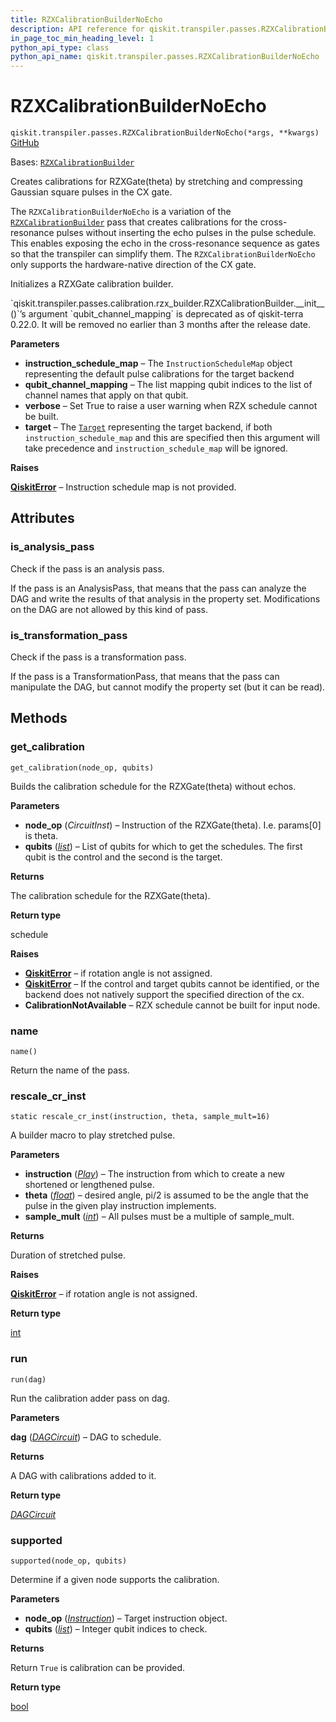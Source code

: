 ```yaml
---
title: RZXCalibrationBuilderNoEcho
description: API reference for qiskit.transpiler.passes.RZXCalibrationBuilderNoEcho
in_page_toc_min_heading_level: 1
python_api_type: class
python_api_name: qiskit.transpiler.passes.RZXCalibrationBuilderNoEcho
---
```


# RZXCalibrationBuilderNoEcho

<span id="qiskit.transpiler.passes.RZXCalibrationBuilderNoEcho" />

`qiskit.transpiler.passes.RZXCalibrationBuilderNoEcho(*args, **kwargs)` [GitHub](https://github.com/qiskit/qiskit/tree/stable/0.25/qiskit/transpiler/passes/calibration/rzx_builder.py "view source code")

Bases: [`RZXCalibrationBuilder`](qiskit.transpiler.passes.RZXCalibrationBuilder "qiskit.transpiler.passes.calibration.rzx_builder.RZXCalibrationBuilder")

Creates calibrations for RZXGate(theta) by stretching and compressing Gaussian square pulses in the CX gate.

The `RZXCalibrationBuilderNoEcho` is a variation of the [`RZXCalibrationBuilder`](qiskit.transpiler.passes.RZXCalibrationBuilder "qiskit.transpiler.passes.RZXCalibrationBuilder") pass that creates calibrations for the cross-resonance pulses without inserting the echo pulses in the pulse schedule. This enables exposing the echo in the cross-resonance sequence as gates so that the transpiler can simplify them. The `RZXCalibrationBuilderNoEcho` only supports the hardware-native direction of the CX gate.

Initializes a RZXGate calibration builder.

<Admonition title="Deprecated since version 0.22.0" type="danger">
  `qiskit.transpiler.passes.calibration.rzx_builder.RZXCalibrationBuilder.__init__()`’s argument `qubit_channel_mapping` is deprecated as of qiskit-terra 0.22.0. It will be removed no earlier than 3 months after the release date.
</Admonition>

**Parameters**

*   **instruction\_schedule\_map** – The `InstructionScheduleMap` object representing the default pulse calibrations for the target backend
*   **qubit\_channel\_mapping** – The list mapping qubit indices to the list of channel names that apply on that qubit.
*   **verbose** – Set True to raise a user warning when RZX schedule cannot be built.
*   **target** – The [`Target`](qiskit.transpiler.Target "qiskit.transpiler.Target") representing the target backend, if both `instruction_schedule_map` and this are specified then this argument will take precedence and `instruction_schedule_map` will be ignored.

**Raises**

[**QiskitError**](exceptions#qiskit.exceptions.QiskitError "qiskit.exceptions.QiskitError") – Instruction schedule map is not provided.

## Attributes

<span id="qiskit.transpiler.passes.RZXCalibrationBuilderNoEcho.is_analysis_pass" />

### is\_analysis\_pass

Check if the pass is an analysis pass.

If the pass is an AnalysisPass, that means that the pass can analyze the DAG and write the results of that analysis in the property set. Modifications on the DAG are not allowed by this kind of pass.

<span id="qiskit.transpiler.passes.RZXCalibrationBuilderNoEcho.is_transformation_pass" />

### is\_transformation\_pass

Check if the pass is a transformation pass.

If the pass is a TransformationPass, that means that the pass can manipulate the DAG, but cannot modify the property set (but it can be read).

## Methods

### get\_calibration

<span id="qiskit.transpiler.passes.RZXCalibrationBuilderNoEcho.get_calibration" />

`get_calibration(node_op, qubits)`

Builds the calibration schedule for the RZXGate(theta) without echos.

**Parameters**

*   **node\_op** (*CircuitInst*) – Instruction of the RZXGate(theta). I.e. params\[0] is theta.
*   **qubits** ([*list*](https://docs.python.org/3/library/stdtypes.html#list "(in Python v3.12)")) – List of qubits for which to get the schedules. The first qubit is the control and the second is the target.

**Returns**

The calibration schedule for the RZXGate(theta).

**Return type**

schedule

**Raises**

*   [**QiskitError**](exceptions#qiskit.exceptions.QiskitError "qiskit.exceptions.QiskitError") – if rotation angle is not assigned.
*   [**QiskitError**](exceptions#qiskit.exceptions.QiskitError "qiskit.exceptions.QiskitError") – If the control and target qubits cannot be identified, or the backend does not natively support the specified direction of the cx.
*   **CalibrationNotAvailable** – RZX schedule cannot be built for input node.

### name

<span id="qiskit.transpiler.passes.RZXCalibrationBuilderNoEcho.name" />

`name()`

Return the name of the pass.

### rescale\_cr\_inst

<span id="qiskit.transpiler.passes.RZXCalibrationBuilderNoEcho.rescale_cr_inst" />

`static rescale_cr_inst(instruction, theta, sample_mult=16)`

A builder macro to play stretched pulse.

**Parameters**

*   **instruction** ([*Play*](qiskit.pulse.instructions.Play "qiskit.pulse.instructions.play.Play")) – The instruction from which to create a new shortened or lengthened pulse.
*   **theta** ([*float*](https://docs.python.org/3/library/functions.html#float "(in Python v3.12)")) – desired angle, pi/2 is assumed to be the angle that the pulse in the given play instruction implements.
*   **sample\_mult** ([*int*](https://docs.python.org/3/library/functions.html#int "(in Python v3.12)")) – All pulses must be a multiple of sample\_mult.

**Returns**

Duration of stretched pulse.

**Raises**

[**QiskitError**](exceptions#qiskit.exceptions.QiskitError "qiskit.exceptions.QiskitError") – if rotation angle is not assigned.

**Return type**

[int](https://docs.python.org/3/library/functions.html#int "(in Python v3.12)")

### run

<span id="qiskit.transpiler.passes.RZXCalibrationBuilderNoEcho.run" />

`run(dag)`

Run the calibration adder pass on dag.

**Parameters**

**dag** ([*DAGCircuit*](qiskit.dagcircuit.DAGCircuit "qiskit.dagcircuit.dagcircuit.DAGCircuit")) – DAG to schedule.

**Returns**

A DAG with calibrations added to it.

**Return type**

[*DAGCircuit*](qiskit.dagcircuit.DAGCircuit "qiskit.dagcircuit.dagcircuit.DAGCircuit")

### supported

<span id="qiskit.transpiler.passes.RZXCalibrationBuilderNoEcho.supported" />

`supported(node_op, qubits)`

Determine if a given node supports the calibration.

**Parameters**

*   **node\_op** ([*Instruction*](qiskit.circuit.Instruction "qiskit.circuit.instruction.Instruction")) – Target instruction object.
*   **qubits** ([*list*](https://docs.python.org/3/library/stdtypes.html#list "(in Python v3.12)")) – Integer qubit indices to check.

**Returns**

Return `True` is calibration can be provided.

**Return type**

[bool](https://docs.python.org/3/library/functions.html#bool "(in Python v3.12)")

